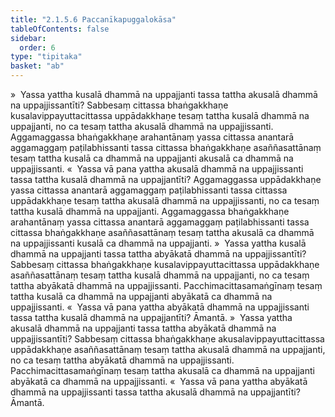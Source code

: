 ```yaml
---
title: "2.1.5.6 Paccanīkapuggalokāsa"
tableOfContents: false
sidebar:
  order: 6
type: "tipitaka"
basket: "ab"
---
```



<DynamicBreadcrumb />

<Division number="87">

<Paragraph number="391">
»  Yassa yattha kusalā dhammā na uppajjanti tassa tattha akusalā dhammā na uppajjissantīti?
</Paragraph>

<Paragraph number="392">
Sabbesaṃ cittassa bhaṅgakkhaṇe kusalavippayuttacittassa uppādakkhaṇe tesaṃ tattha kusalā dhammā na uppajjanti, no ca tesaṃ tattha akusalā dhammā na uppajjissanti. Aggamaggassa bhaṅgakkhaṇe arahantānaṃ yassa cittassa anantarā aggamaggaṃ paṭilabhissanti tassa cittassa bhaṅgakkhaṇe asaññasattānaṃ tesaṃ tattha kusalā ca dhammā na uppajjanti akusalā ca dhammā na uppajjissanti.
</Paragraph>

<Paragraph number="393">
«  Yassa vā pana yattha akusalā dhammā na uppajjissanti tassa tattha kusalā dhammā na uppajjantīti?
</Paragraph>

<Paragraph number="394">
Aggamaggassa uppādakkhaṇe yassa cittassa anantarā aggamaggaṃ paṭilabhissanti tassa cittassa uppādakkhaṇe tesaṃ tattha akusalā dhammā na uppajjissanti, no ca tesaṃ tattha kusalā dhammā na uppajjanti. Aggamaggassa bhaṅgakkhaṇe arahantānaṃ yassa cittassa anantarā aggamaggaṃ paṭilabhissanti tassa cittassa bhaṅgakkhaṇe asaññasattānaṃ tesaṃ tattha akusalā ca dhammā na uppajjissanti kusalā ca dhammā na uppajjanti.
</Paragraph>

<Paragraph number="395">
»  Yassa yattha kusalā dhammā na uppajjanti tassa tattha abyākatā dhammā na uppajjissantīti?
</Paragraph>

<Paragraph number="396">
Sabbesaṃ cittassa bhaṅgakkhaṇe kusalavippayuttacittassa uppādakkhaṇe asaññasattānaṃ tesaṃ tattha kusalā dhammā na uppajjanti, no ca tesaṃ tattha abyākatā dhammā na uppajjissanti. Pacchimacittasamaṅgīnaṃ tesaṃ tattha kusalā ca dhammā na uppajjanti abyākatā ca dhammā na uppajjissanti.
</Paragraph>

<Paragraph number="397">
«  Yassa vā pana yattha abyākatā dhammā na uppajjissanti tassa tattha kusalā dhammā na uppajjantīti? Āmantā.
</Paragraph>

</Division>
<Division number="88">

<Paragraph number="398">
»  Yassa yattha akusalā dhammā na uppajjanti tassa tattha abyākatā dhammā na uppajjissantīti?
</Paragraph>

<Paragraph number="399">
Sabbesaṃ cittassa bhaṅgakkhaṇe akusalavippayuttacittassa uppādakkhaṇe asaññasattānaṃ tesaṃ tattha akusalā dhammā na uppajjanti, no ca tesaṃ tattha abyākatā dhammā na uppajjissanti. Pacchimacittasamaṅgīnaṃ tesaṃ tattha akusalā ca dhammā na uppajjanti abyākatā ca dhammā na uppajjissanti.
</Paragraph>

<Paragraph number="400">
«  Yassa vā pana yattha abyākatā dhammā na uppajjissanti tassa tattha akusalā dhammā na uppajjantīti? Āmantā.
</Paragraph>
</Division>